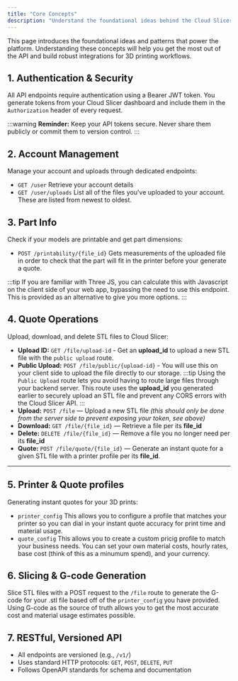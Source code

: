 ```yaml
---
title: "Core Concepts"
description: "Understand the foundational ideas behind the Cloud Slicer API."
---
```


This page introduces the foundational ideas and patterns that power the platform. Understanding these concepts will help you get the most out of the API and build robust integrations for 3D printing workflows.

## 1. Authentication & Security

All API endpoints require authentication using a Bearer JWT token. You generate tokens from your Cloud Slicer dashboard and include them in the `Authorization` header of every request.

:::warning
**Reminder:** Keep your API tokens secure. Never share them publicly or commit them to version control.
:::

## 2. Account Management

Manage your account and uploads through dedicated endpoints:
- `GET /user` Retrieve your account details
- `GET /user/uploads` List all of the files you've uploaded to your account. These are listed from newest to oldest.

## 3. Part Info

Check if your models are printable and get part dimensions:
- `POST /printability/{file_id}` Gets measurements of the uploaded file in order to check that the part will fit in the printer before your generate a quote.

:::tip
If you are familiar with Three JS, you can calculate this with Javascript on the client side of your web app, bypassing the need to use this endpoint.  This is provided as an alternative to give you more options.
:::

## 4. Quote Operations

Upload, download, and delete STL files to Cloud Slicer:
- **Upload ID:** `GET /file/upload-id` - Get an **upload_id** to upload a new STL file with the `public upload` route.
- **Public Upload:** `POST /file/public/{upload-id}` - You will use this on your client side to upload the file directly to our storage.
    :::tip
    Using the `Public Upload` route lets you avoid having to route large files through your backend server.  This route uses the **upload_id** you generated earlier to securely upload an STL file and prevent any CORS errors with the Cloud Slicer API.
    :::
- **Upload:** `POST /file` — Upload a new STL file *(this should only be done from the server side to prevent exposing your token, see above)*
- **Download:** `GET /file/{file_id}` — Retrieve a file per its **file_id**
- **Delete:** `DELETE /file/{file_id}` — Remove a file you no longer need per its **file_id**
- **Quote:** `POST /file/quote/{file_id}` — Generate an instant quote for a given STL file with a printer profile per its **file_id**.

---

## 5. Printer & Quote profiles

Generating instant quotes for your 3D prints:
- `printer_config` This allows you to configure a profile that matches your printer so you can dial in your instant quote accuracy for print time and material usage.
- `quote_config` This allows you to create a custom pricig profile to match your business needs.  You can set your own material costs, hourly rates, base cost (think of this as a minumum spend), and your currency.

## 6. Slicing & G-code Generation

Slice STL files with a POST request to the `/file` route to generate the G-code for your .stl file based off of the `printer_config` you have provided.  Using G-code as the source of truth allows you to get the most accurate cost and material usage estimates possible.

## 7. RESTful, Versioned API

- All endpoints are versioned (e.g., `/v1/`)
- Uses standard HTTP protocols: `GET`, `POST`, `DELETE`, `PUT`
- Follows OpenAPI standards for schema and documentation